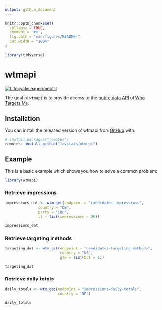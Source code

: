 ```yaml
---
output: github_document
---
```


<!-- README.md is generated from README.Rmd. Please edit that file -->

```r
knitr::opts_chunk$set(
  collapse = TRUE,
  comment = "#>",
  fig.path = "man/figures/README-",
  out.width = "100%"
)

library(tidyverse)
```

# wtmapi

<!-- badges: start -->
[![Lifecycle: experimental](https://img.shields.io/badge/lifecycle-experimental-orange.svg)](https://lifecycle.r-lib.org/articles/stages.html#experimental)
<!-- badges: end -->

The goal of `wtmapi` is to provide access to the [public data API](https://data-api.whotargets.me/docs/) of [Who Targets Me](https://whotargets.me/en/).     

## Installation

You can install the released version of wtmapi from [GitHub](https://github.com/favstats/wtmapi) with:

``` r
# install.packages("remotes")
remotes::install_github("favstats/wtmapi")
```

## Example

This is a basic example which shows you how to solve a common problem:

```r
library(wtmapi)
```

### Retrieve impressions

```r
impressions_dat <- wtm_get(endpoint = "candidates-impressions", 
               country = "DE", 
               party = "CDU",
               lt = list(impressions = 20))

impressions_dat


```



### Retrieve targeting methods

```r
targeting_dat <- wtm_get(endpoint = "candidates-targeting-methods", 
                         country = "US",
                         gte = list(bct = 1))

targeting_dat

```

### Retrieve daily totals

```r
daily_totals <- wtm_get(endpoint = "impressions-daily-totals", 
                        country = "DE")

daily_totals


```
